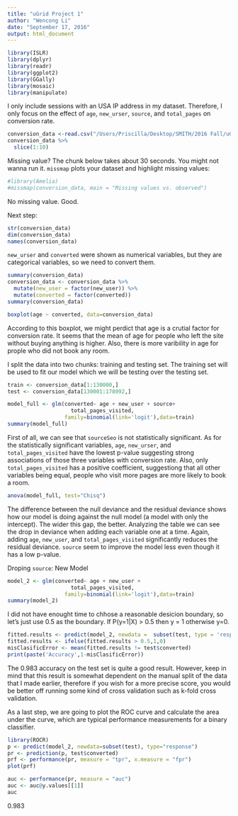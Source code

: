 ```yaml
---
title: "uGrid Project 1"
author: "Wencong Li"
date: "September 17, 2016"
output: html_document
---
```


```r
library(ISLR)
library(dplyr)
library(readr)
library(ggplot2)
library(GGally)
library(mosaic)
library(manipulate)
```

I only include sessions with an USA IP address in my dataset. Therefore, I only focus on the effect of `age`, `new_urser`, `source`, and `total_pages` on conversion rate. 
```r
conversion_data <-read.csv("/Users/Priscilla/Desktop/SMITH/2016 Fall/uGrid_lwc/Proj_1/conversion_data.csv")
conversion_data %>%
  slice(1:10)
```

Missing value?
The chunk below takes about 30 seconds. You might not wanna run it. `missmap` plots your dataset and highlight missing values:
```r
#library(Amelia)
#missmap(conversion_data, main = "Missing values vs. observed")
```
No missing value. Good. 


Next step: 
```r
str(conversion_data)
dim(conversion_data)
names(conversion_data)
```

`new_urser` and `converted` were shown as numerical variables, but they are categorical variables, so we need to convert them.
```r
summary(conversion_data)
conversion_data <- conversion_data %>%
  mutate(new_user = factor(new_user)) %>%
  mutate(converted = factor(converted))
summary(conversion_data)
```


```r
boxplot(age ~ converted, data=conversion_data)
```
According to this boxplot, we might perdict that age is a crutial factor for conversion rate. It seems that the mean of age for people who left the site without buying anything  is higher. Also, there is more varibility in age for prople who did not book any room.

I split the data into two chunks: training and testing set. The training set will be used to fit our model which we will be testing over the testing set.
```r
train <- conversion_data[1:130000,]
test <- conversion_data[130001:178092,]
```

```r
model_full <- glm(converted~ age + new_user + source+
                    total_pages_visited,
                  family=binomial(link='logit'),data=train)
summary(model_full)
```

First of all, we can see that `sourceSeo` is not statistically significant. As for the statistically significant variables, `age`, `new_urser`, and `total_pages_visited` have the lowest p-value suggesting strong associations of those three variables with conversion rate. Also, only `total_pages_visited` has a positive coefficient, suggestiong that all other variables being equal, people who visit more pages are more likely to book a room.

```r
anova(model_full, test="Chisq")
```

The difference between the null deviance and the residual deviance shows how our model is doing against the null model (a model with only the intercept). The wider this gap, the better. Analyzing the table we can see the drop in deviance when adding each variable one at a time. Again, adding `age`, `new_user`, and `total_pages_visited` significantly reduces the residual deviance. `source` seem to improve the model less even though it has a low p-value. 

Droping `source`: New Model
```r
model_2 <- glm(converted~ age + new_user +
                    total_pages_visited,
                  family=binomial(link='logit'),data=train)
summary(model_2)
```


I did not have enought time to chhose a reasonable desicion boundary, so let's just use 0.5 as the boundary. If P(y=1|X) > 0.5 then y = 1 otherwise y=0.
```r
fitted.results <- predict(model_2, newdata =  subset(test, type = 'response'))
fitted.results <- ifelse(fitted.results > 0.5,1,0)
misClasificError <- mean(fitted.results != test$converted)
print(paste('Accuracy',1-misClasificError))
```

The 0.983 accuracy on the test set is quite a good result. However, keep in mind that this result is somewhat dependent on the manual split of the data that I made earlier, therefore if you wish for a more precise score, you would be better off running some kind of cross validation such as k-fold cross validation.

As a last step, we are going to plot the ROC curve and calculate the area under the curve, which are typical performance measurements for a binary classifier.
```r
library(ROCR)
p <- predict(model_2, newdata=subset(test), type="response")
pr <- prediction(p, test$converted)
prf <- performance(pr, measure = "tpr", x.measure = "fpr")
plot(prf)

auc <- performance(pr, measure = "auc")
auc <- auc@y.values[[1]]
auc
```

0.983



